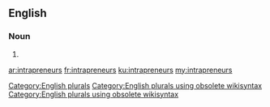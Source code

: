 ==English==

===Noun===
{{head|en}}

# {{plural of|intrapreneur}}

[[Category:English plurals]][[Category:English plurals using obsolete wikisyntax]][[Category:English plurals using obsolete wikisyntax]]

[[ar:intrapreneurs]]
[[fr:intrapreneurs]]
[[ku:intrapreneurs]]
[[my:intrapreneurs]]
